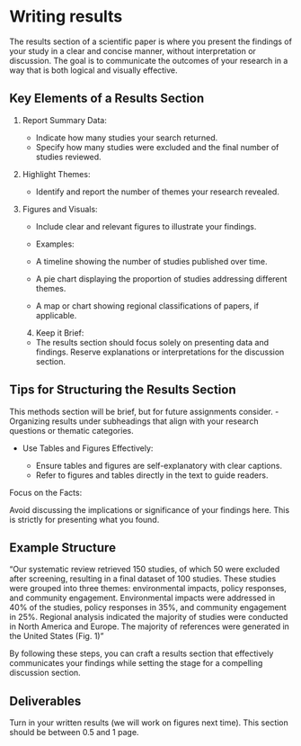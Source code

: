 # Writing results

The results section of a scientific paper is where you present the findings of your study in a clear and concise manner, without interpretation or discussion. The goal is to communicate the outcomes of your research in a way that is both logical and visually effective.

## Key Elements of a Results Section

1.	Report Summary Data:

	- Indicate how many studies your search returned.
	- Specify how many studies were excluded and the final number of studies reviewed.
	
2.	Highlight Themes:

	- Identify and report the number of themes your research revealed.
	
3.	Figures and Visuals:

	- Include clear and relevant figures to illustrate your findings. 
	- Examples:
	
  	- A timeline showing the number of studies published over time.
  	- A pie chart displaying the proportion of studies addressing different themes.
  	- A map or chart showing regional classifications of papers, if applicable.
  	
	4.	Keep it Brief:
	
	- The results section should focus solely on presenting data and findings. Reserve explanations or interpretations for the discussion section.

## Tips for Structuring the Results Section

This methods section will be brief, but for future assignments consider.
- Organizing results under subheadings that align with your research questions or thematic categories.

- Use Tables and Figures Effectively:

	- Ensure tables and figures are self-explanatory with clear captions.
	- Refer to figures and tables directly in the text to guide readers.
	
Focus on the Facts:

Avoid discussing the implications or significance of your findings here. This is strictly for presenting what you found.

## Example Structure

“Our systematic review retrieved 150 studies, of which 50 were excluded after screening, resulting in a final dataset of 100 studies. These studies were grouped into three themes: environmental impacts, policy responses, and community engagement. Environmental impacts were addressed in 40% of the studies, policy responses in 35%, and community engagement in 25%. Regional analysis indicated the majority of studies were conducted in North America and Europe. The majority of references were generated in the United States (Fig. 1)”

By following these steps, you can craft a results section that effectively communicates your findings while setting the stage for a compelling discussion section.

## Deliverables

Turn in your written results (we will work on figures next time). This section should be between 0.5 and 1 page.
